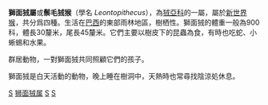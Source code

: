 {{Automatic taxobox
| taxon = Leontopithecus
| authority = [[Rene_Primevere_Lesson|Lesson]], 1840
| image = Tamarin.monkey.500pix.jpg
| image_caption = [[金獅面狨|金獅面狨]] (''Leontopithecus rosalia'')
| type_species = ''Leontopithecus makikina''
| type_species_authority = [[Rene_Primevere_Lesson|Lesson]], 1840 <br /> = ''Simia rosalia'' [[卡爾·林奈|Linnaeus]], 1766
| subdivision_ranks = [[種|種]]
| subdivision = 
[[金獅面狨|金獅面狨]] ''Leontopithecus rosalia''<br />
[[金头獅面狨|金头獅面狨]] ''Leontopithecus chrysomelas''<br />
[[黑獅面狨|黑獅面狨]] ''Leontopithecus chrysopygus''<br />
[[黑臉獅面狨|黑臉獅面狨]]''Leontopithecus caissara''
}}

'''獅面狨屬'''或'''鬃毛狨猴'''（學名 ''Leontopithecus''），為[[狨亞科|狨亞科]]的一屬，屬於[[新世界猴|新世界猴]]，共分爲四種。生活在[[巴西|巴西]]的東部雨林地區，樹栖性。獅面狨的體重一般為900科，體長30釐米，尾長45釐米。它們主要以樹皮下的昆蟲為食，有時也吃蛇、小蜥蜴和水果。

群居動物，一對獅面狨共同照顧它們的孩子。

獅面狨是白天活動的動物，晚上睡在樹洞中，天熱時也常尋找陰涼処休息。
{{簡鼻亞目|S.}}
{{Taxonbar|from=Q857486}}

[[Category:卷尾猴科|S]]
[[Category:狮面狨属|]]
[[Category:1840年描述的分类群|S]]
[[Category:卡尔·林奈命名的生物分类|S]]